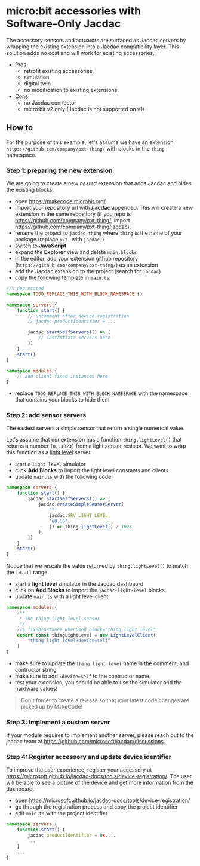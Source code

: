 # micro:bit accessories with Software-Only Jacdac

The accessory sensors and actuators are surfaced as Jacdac servers by wrapping the existing extension into a Jacdac compatibility layer.
This solution adds no cost and will work for existing accessories.

-   Pros
    -   retrofit existing accessories
    -   simulation
    -   digital twin
    -   no modification to existing extensions
-   Cons
    -   no Jacdac connector
    -   micro:bit v2 only (Jacdac is not supported on v1)

## How to

For the purpose of this example, let's assume we have an extension `https://github.com/company/pxt-thing/` with blocks in the `thing` namespace.

### Step 1: preparing the new extension

We are going to create a new _nested_ extension that adds Jacdac and hides the existing blocks.

-   open https://makecode.microbit.org/
-   import your repository url with **/jacdac** appended. This will create a new extension in the same repository (if you repo is https://github.com/company/pxt-thing/, import https://github.com/company/pxt-thing/jacdac).
-   rename the project to `jacdac-thing` where `thing` is the name of your package (replace `pxt-` with `jacdac-`)
-   switch to **JavaScript**
-   expand the **Explorer** view and delete `main.blocks`
-   in the editor, add your extension github repository (`https://github.com/company/pxt-thing/`) as an extension
-   add the Jacdac extension to the project (search for `jacdac`)
-   copy the following template in `main.ts`

```typescript
//% deprecated
namespace TODO_REPLACE_THIS_WITH_BLOCK_NAMESPACE {}

namespace servers {
    function start() {
        // uncomment after device registration
        // jacdac.productIdentifier = ...

        jacdac.startSelfServers(() => [
            // instantiate servers here
        ])
    }
    start()
}

namespace modules {
    // add client fixed instances here
}
```

-   replace `TODO_REPLACE_THIS_WITH_BLOCK_NAMESPACE` with the namespace that contains your blocks to hide them

### Step 2: add sensor servers

The easiest servers a simple sensor that return a single numerical value.

Let's assume that our extension has a function `thing.lightLevel()` that returns a number `[0..1023]` from a light sensor resistor.
We want to wrap this function as a [light level](https://microsoft.github.io/jacdac-docs/services/lightlevel/) server.

-   start a `light level` simulator
-   click **Add Blocks** to import the light level constants and clients
-   update `main.ts` with the following code

```typescript
namespace servers {
    function start() {
        jacdac.startSelfServers(() => [
            jacdac.createSimpleSensorServer(
                "",
                jacdac.SRV_LIGHT_LEVEL,
                "u0.16",
                () => thing.lightLevel() / 1023
            ),
        ])
    }
    start()
}
```

Notice that we rescale the value returned by `thing.lightLevel()` to match the `[0..1]` range.

-   start a **light level** simulator in the Jacdac dashbaord
-   click on **Add Blocks** to import the `jacdac-light-level` blocks
-   update `main.ts` with a light level client

```typescript
namespace modules {
    /**
     * The thing light level sensor
     */
    //% fixedInstance whenUsed block="thing light level"
    export const thingLightLevel = new LightLevelClient(
        "thing light level?device=self"
    )
}
```

-   make sure to update the `thing light level` name in the comment, and contructor string
-   make sure to add `?device=self` to the contructor name
-   test your extension, you should be able to use the simulator and the hardware values!

> Don't forget to create a release so that your latest code changes are picked up by MakeCode!

### Step 3: Implement a custom server

If your module requires to implement another server, please reach out to the jacdac team at 
https://github.com/microsoft/jacdac/discussions.

### Step 4: Register accessory and update device identifier

To improve the user experience, register your accessory at https://microsoft.github.io/jacdac-docs/tools/device-registration/.
The user will be able to see a picture of the device and get more information from the dashboard.

-   open https://microsoft.github.io/jacdac-docs/tools/device-registration/
-   go through the registration process and copy the project identifier
-   edit `main.ts` with the project identifier

```typescript
namespace servers {
    function start() {
        jacdac.productIdentifier = 0x....
        ...
    }
    ...
}
```
